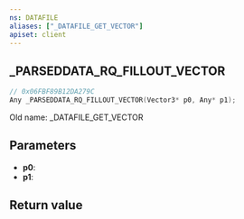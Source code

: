 ```yaml
---
ns: DATAFILE
aliases: ["_DATAFILE_GET_VECTOR"]
apiset: client
---
```

## _PARSEDDATA_RQ_FILLOUT_VECTOR

```c
// 0x06FBF89B12DA279C
Any _PARSEDDATA_RQ_FILLOUT_VECTOR(Vector3* p0, Any* p1);
```

Old name: _DATAFILE_GET_VECTOR

## Parameters
* **p0**:
* **p1**:

## Return value